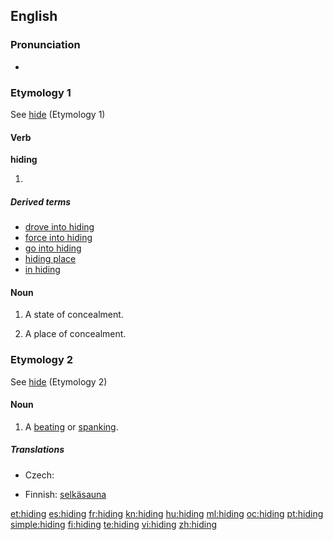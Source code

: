 ==English==

===Pronunciation===
* {{audio|en-us-hiding.ogg|Audio (US)}}
*: {{rhymes|aɪdɪŋ}}

===Etymology 1===
See [[hide#Etymology 1|hide]] (Etymology 1)

====Verb====
'''hiding'''

# {{present participle of|[[hide]]}}

=====Derived terms=====
* [[drove into hiding]]
* [[force into hiding]]
* [[go into hiding]]
* [[hiding place]]
* [[in hiding]]

====Noun====
{{en-noun|-|s}}

# {{uncountable}} A state of concealment.
# {{countable}} A place of concealment.

===Etymology 2===
See [[hide#Etymology 2|hide]] (Etymology 2)

====Noun====
{{en-noun|s|-}}

# {{context|colloquial|countable}} A [[beating]] or [[spanking]].

=====Translations=====
{{trans-top|A beating or spanking}}
* Czech: {{t|cs|výprask|m}}
{{trans-mid}}
* Finnish: [[selkäsauna]]
{{trans-bottom}}

[[et:hiding]]
[[es:hiding]]
[[fr:hiding]]
[[kn:hiding]]
[[hu:hiding]]
[[ml:hiding]]
[[oc:hiding]]
[[pt:hiding]]
[[simple:hiding]]
[[fi:hiding]]
[[te:hiding]]
[[vi:hiding]]
[[zh:hiding]]